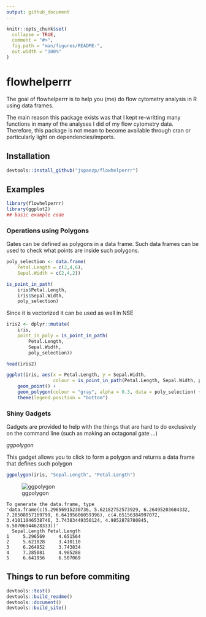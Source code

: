 ```yaml
---
output: github_document
---
```


<!-- README.md is generated from README.Rmd. Please edit that file -->

```r
knitr::opts_chunk$set(
  collapse = TRUE,
  comment = "#>",
  fig.path = "man/figures/README-",
  out.width = "100%"
)
```

# flowhelperrr

<!-- badges: start -->
<!-- badges: end -->

The goal of flowhelperrr is to help you (me) do flow cytometry analysis in
R using data frames.

The main reason this package exists was that I kept re-writting many functions
in many of the analyses I did of my flow cytometry data. Therefore, this package
is not mean to become available through cran or particularly light on 
dependencies/imports.

## Installation

``` r
devtools::install_github("jspaezp/flowhelperrr")
```

## Examples


```r
library(flowhelperrr)
library(ggplot2)
## basic example code
```

### Operations using Polygons

Gates can be defined as polygons in a data frame. Such data frames can be used
to check what points are inside such polygons.

```r
poly_selection <- data.frame(
    Petal.Length = c(2,4,6),
    Sepal.Width = c(2,4,2))

is_point_in_path(
    iris$Petal.Length,
    iris$Sepal.Width,
    poly_selection)
```

Since it is vectorized it can be used as well in NSE

```r
iris2 <- dplyr::mutate(
    iris,
    point_in_poly = is_point_in_path(
        Petal.Length,
        Sepal.Width,
        poly_selection))

head(iris2)
```


```r
ggplot(iris, aes(x = Petal.Length, y = Sepal.Width,
                 colour = is_point_in_path(Petal.Length, Sepal.Width, poly_selection))) +
    geom_point() +
    geom_polygon(colour = "gray", alpha = 0.3, data = poly_selection) +
    theme(legend.position = "bottom")
```

### Shiny Gadgets

Gadgets are provided to help with the things that are hard to do exclusively
on the command line (such as making an octagonal gate ...)

*ggpolygon*

This gadget allows you to click to form a polygon and returns a data frame
that defines such polygon

```r
ggpolygon(iris, "Sepal.Length", "Petal.Length")
```

![ggpolygon](man/figures/ggpolygon.png)

    To generate the data.frame, type 
    'data.frame(c(5.29656915230736, 5.62182752573929, 6.26495203684332, 7.28508057169799, 6.64195606059396), c(4.65156384997072, 3.41011046538746, 3.74383449350124, 4.9852878780845, 6.50706944628333))'
      Sepal.Length Petal.Length
    1     5.296569     4.651564
    2     5.621828     3.410110
    3     6.264952     3.743834
    4     7.285081     4.985288
    5     6.641956     6.507069

## Things to run before commiting

```r
devtools::test()
devtools::build_readme()
devtools::document()
devtools::build_site()
```

